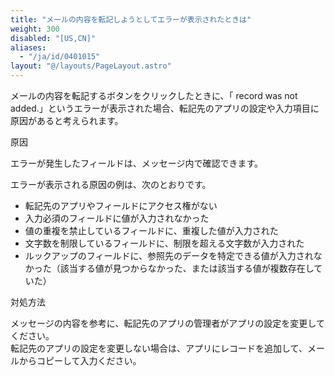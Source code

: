 ```yaml
---
title: "メールの内容を転記しようとしてエラーが表示されたときは"
weight: 300
disabled: "[US,CN]"
aliases:
  - "/ja/id/0401015"
layout: "@/layouts/PageLayout.astro"
---
```




メールの内容を転記するボタンをクリックしたときに、「<Kintone /> record was not added.」というエラーが表示された場合、転記先のアプリの設定や入力項目に原因があると考えられます。

<Heading id="m_list_copy_m_copy_error_10">原因</Heading>

エラーが発生したフィールドは、メッセージ内で確認できます。

エラーが表示される原因の例は、次のとおりです。

* 転記先のアプリやフィールドにアクセス権がない
* 入力必須のフィールドに値が入力されなかった
* 値の重複を禁止しているフィールドに、重複した値が入力された
* 文字数を制限しているフィールドに、制限を超える文字数が入力された
* ルックアップのフィールドに、参照先のデータを特定できる値が入力されなかった（該当する値が見つからなかった、または該当する値が複数存在していた）

<Heading id="m_list_copy_m_copy_error_20">対処方法</Heading>

メッセージの内容を参考に、転記先のアプリの管理者がアプリの設定を変更してください。  
転記先のアプリの設定を変更しない場合は、アプリにレコードを追加して、メールからコピーして入力ください。
